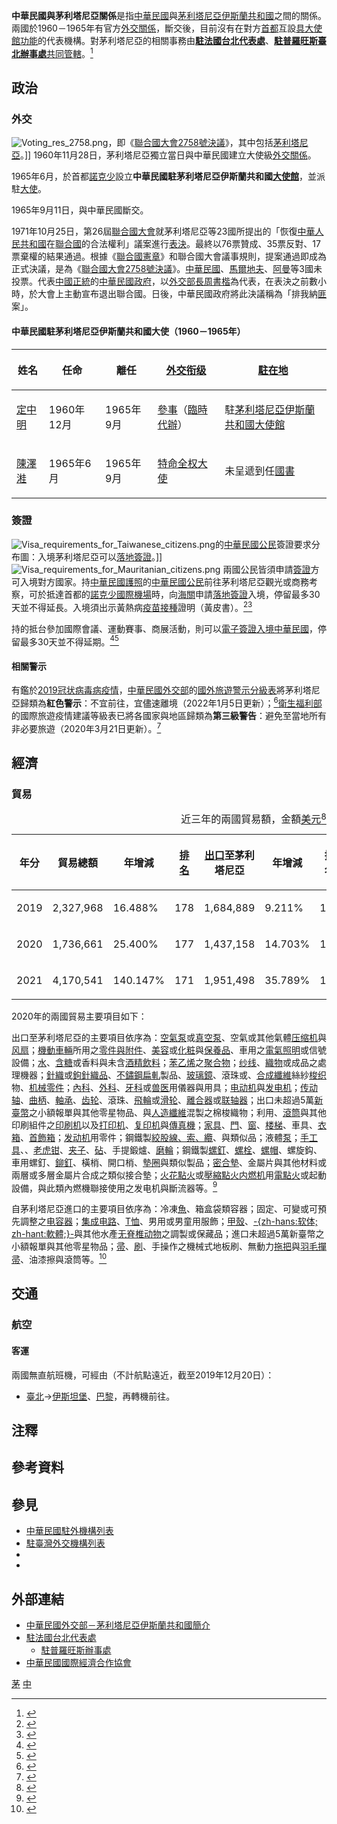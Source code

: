 {{noteTA
|G1=國家
|G2=Medicine
|1=zh-hans:台; zh-hant:臺;
|2=zh-hans:努瓦克肖特; zh-hant:努瓦克肖特; zh-tw:諾克少;
|3=zh-hant:伊斯坦堡; zh-cn:伊斯坦布尔; zh-sg:伊斯坦堡;
|4=zh-hans:引擎; zh-hant:引擎; zh-cn:发动机;
|5=zh-hans:集成电路; zh-hant:集成電路; zh-tw:積體電路;
}}

{{not|中國－毛里塔尼亞關係}}
{{Dablink|關於中華民國與「毛」字國家（陸港澳星馬譯名）的外交關係，詳見'''[[中毛关系|中毛關係 (消歧義)]]'''。}}

{{Infobox Bilateral relations|中華民國與茅利塔尼亞|ROC|MRT|filetype=png}}

'''中華民國與茅利塔尼亞關係'''是指[[中華民國|中華民國]]與[[茅利塔尼亞伊斯蘭共和國|茅利塔尼亞伊斯蘭共和國]]之間的關係。兩國於1960－1965年有官方[[外交#外交上的承認|外交關係]]，斷交後，目前沒有在對方[[首都|首都]]互設[[實質大使館|具大使館功能]]的代表機構。對茅利塔尼亞的相關事務由'''[[駐法國台北代表處|駐法國台北代表處]]'''、'''[[駐普羅旺斯臺北辦事處|駐普羅旺斯臺北辦事處]]'''[[兼轄|共同管轄]]。<ref>{{Cite web |url = https://www.boca.gov.tw/sp-foof-countrycp-03-131-66cfa-03-1.html |title = 駐館位置及聯絡方式 |publisher = [[中華民國外交部|中華民國外交部]] [[外交部領事事務局|領事事務局]] |access-date = 2017-12-24 |archive-date = 2020-11-05 |archive-url = https://web.archive.org/web/20201105223257/https://www.boca.gov.tw/sp-foof-countrycp-03-131-66cfa-03-1.html }}</ref>

==政治==
===外交===
[[File:Voting_res_2758.png|thumb]]，即《[[聯合國大會2758號決議|聯合國大會2758號決議]]》，其中包括[[茅利塔尼亞|茅利塔尼亞]]。]]
{{see also|中華民國外交|{{link-en|茅利塔尼亞外交|Foreign relations of Mauritania}}}}
1960年11月28日，茅利塔尼亞獨立當日與中華民國建立大使級[[外交#外交上的承認|外交關係]]。

1965年6月，於首都[[諾克少|諾克少]]設立'''中華民國駐茅利塔尼亞伊斯蘭共和國[[外交代表機構#大使馆|大使館]]'''，並派駐[[特命全權大使|大使]]。

1965年9月11日，與中華民國斷交。

1971年10月25日，第26屆[[聯合國大會|聯合國大會]]就茅利塔尼亞等23國{{noteTag|[[阿爾巴尼亞人民共和國|阿爾巴尼亞人民共和國]]、[[阿爾及利亞|阿爾及利亞]]、[[緬甸|緬甸]]、[[剛果人民共和國|剛果人民共和國]]、[[古巴|古巴]]、[[赤道幾內亞|赤道幾內亞]]、[[幾內亞|幾內亞]]、[[伊拉克|伊拉克]]、[[马里|馬利]]、[[茅利塔尼亞|茅利塔尼亞]]、[[尼泊爾王國|尼泊爾王國]]、[[巴基斯坦|巴基斯坦]]、[[羅馬尼亞社會主義共和國|羅馬尼亞社會主義共和國]]、[[塞拉利昂|塞拉利昂]]、[[索馬利亞|索馬利亞]]、[[錫蘭|錫蘭]]、[[蘇丹民主共和國|蘇丹民主共和國]]、[[敘利亞|敘利亞]]、[[坦尚尼亞|坦尚尼亞]]、[[葉門民主人民共和國|葉門民主人民共和國]]、[[阿拉伯葉門共和國|阿拉伯葉門共和國]]、[[南斯拉夫社會主義聯邦共和國|南斯拉夫社會主義聯邦共和國]]、[[尚比亞|尚比亞]]。<ref>{{Cite web |url = http://inews.ifeng.com/yidian/60062029/news.shtml?ch=ref_zbs_ydzx_news |date = 2018年9月13日 |title = 把中国抬进联合国的，到底是不是非洲兄弟？ |publisher = [[凤凰卫视#鳳凰網|鳳凰網]] |accessdate = 2019年12月21日 |archive-date = 2019年12月21日 |archive-url = https://web.archive.org/web/20191221144400/http://inews.ifeng.com/yidian/60062029/news.shtml%3Fch%3Dref_zbs_ydzx_news |dead-url = no }}</ref>}}所提出的「恢復[[中華人民共和國|中華人民共和國]]在[[聯合國|聯合國]]的合法權利」議案進行[[投票|表決]]。最終以76票贊成、35票反對、17票棄權的結果通過。根據《[[聯合國憲章|聯合國憲章]]》和聯合國大會議事規則，提案通過即成為正式決議，是為《[[聯合國大會2758號決議|聯合國大會2758號決議]]》。[[中華民國|中華民國]]、[[馬爾地夫|馬爾地夫]]、[[阿曼|阿曼]]等3國未投票。代表[[中國|中國]][[合法性|正統]]的[[中華民國政府|中華民國政府]]，以[[中華民國外交部#歷任首長|外交部長]][[周書楷|周書楷]]為代表，在表決之前數小時，於大會上主動宣布退出聯合國。日後，中華民國政府將此決議稱為「排我納[[共匪|匪]]案」。

====中華民國駐茅利塔尼亞伊斯蘭共和國大使（1960－1965年）====
<!-- 參考自中國駐茅利塔尼亞大使列表條目 -->
{|class=wikitable
!姓名!!任命!!離任!![[外交官|外交衔级]]!![[外交代表機構|駐在地]]
|- 
| [[定中明|定中明]] || 1960年12月 || 1965年9月 || [[参赞|參事]]（[[臨時代辦|臨時代辦]]） || 駐[[茅利塔尼亞伊斯蘭共和國|茅利塔尼亞伊斯蘭共和國]][[外交代表機構#大使馆|大使館]]
|- 
| [[陳澤溎|陳澤溎]] || 1965年6月 || 1965年9月 || [[特命全权大使|特命全权大使]] || 未呈遞到任[[國書|國書]]
|}

===簽證===
[[File:Visa_requirements_for_Taiwanese_citizens.png|thumb]]的[[中華民國國民|中華民國公民]]簽證要求分布圖：入境茅利塔尼亞可以[[簽證#落地签证|落地簽證]]。]]
[[File:Visa_requirements_for_Mauritanian_citizens.png|thumb]]
{{see also|中華民國簽證政策|中華民國公民簽證要求}}
{{see also|茅利塔尼亞簽證政策|{{link-en|茅利塔尼亞公民簽證要求|Visa requirements for Mauritanian citizens}}}}
兩國公民皆須申請[[簽證|簽證]]方可入境對方國家。持[[中華民國護照|中華民國護照]]的[[中華民國國民|中華民國公民]]前往茅利塔尼亞觀光或商務考察，可於抵達首都的[[諾克少國際機場|諾克少國際機場]]時，向[[海關|海關]]申請[[簽證#落地签证|落地簽證]]入境，停留最多30天並不得延長。入境須出示黃熱病[[疫苗接種|疫苗接種]]證明（黃皮書）。<ref>{{Cite web |url = https://www.boca.gov.tw/sp-foof-countrycp-03-131-66cfa-02-1.html |title = 簽證及入境須知 |publisher = 外交部領事事務局 |access-date = 2017-12-24 |archive-date = 2020-11-05 |archive-url = https://web.archive.org/web/20201105230357/https://www.boca.gov.tw/sp-foof-countrycp-03-131-66cfa-02-1.html }}</ref><ref>{{Cite web |url = https://www.mofa.gov.tw/ArrivalVisa.aspx?n=546&AreaSN=2 |title = 落地簽證資訊 |publisher = 中華民國外交部 |access-date = 2021-03-15 |archive-date = 2022-03-25 |archive-url = https://web.archive.org/web/20220325005906/https://www.mofa.gov.tw/ArrivalVisa.aspx?n=546&AreaSN=2 }}</ref>

持{{link-en|茅利塔尼亞護照|Mauritanian passport}}的{{link-en|茅利塔尼亞人口|Demographics of Mauritania|茅利塔尼亞公民}}抵台參加國際會議、運動賽事、商展活動，則可以[[中華民國簽證政策#电子签证|電子簽證入境中華民國]]，停留最多30天並不得延期。<ref>{{Cite web |url = https://www.boca.gov.tw/cp-228-4488-8208a-1.html |title = 誰具備申請電子簽證的資格? |publisher = 外交部領事事務局 |access-date = 2018-12-15 |archive-date = 2018-12-09 |archive-url = https://web.archive.org/web/20181209124657/https://www.boca.gov.tw/cp-228-4488-8208a-1.html }}</ref><ref>{{Cite web|url = https://www.boca.gov.tw/cp-215-643-5e740-1.html|title = 我的電子簽證效期多久？|publisher = 外交部領事事務局|access-date = 2018-04-01|archive-date = 2018-03-27|archive-url = https://web.archive.org/web/20180327023606/https://www.boca.gov.tw/cp-215-643-5e740-1.html}}</ref>

====相關警示====
有鑑於[[2019冠状病毒病疫情|2019冠状病毒病疫情]]，[[中華民國外交部|中華民國外交部]]的[[國外旅遊警示分級表|國外旅遊警示分級表]]將茅利塔尼亞歸類為'''紅色警示'''：不宜前往，宜儘速離境（2022年1月5日更新）；<ref>{{Cite web |url = https://www.boca.gov.tw/sp-trwa-list-1.html |title = 國外旅遊警示分級表 |publisher = 外交部領事事務局 |access-date = 2022-01-31 |archive-date = 2020-02-08 |archive-url = https://web.archive.org/web/20200208022958/https://www.boca.gov.tw/sp-trwa-list-1.html }}</ref>[[中華民國衛生福利部|衛生福利部]]的國際旅遊疫情建議等級表已將各國家與地區歸類為'''第三級警告'''：避免至當地所有非必要旅遊（2020年3月21日更新）。<ref>{{Cite web |url = https://www.cdc.gov.tw/CountryEpidLevel/GetPrescription/600?uacid=429 |title = 國際旅遊疫情建議等級 |publisher = [[中華民國衛生福利部|中華民國衛生福利部]]}}</ref>

==經濟==
{{see also|臺灣經濟|{{link-en|茅利塔尼亞經濟|Economy of Mauritania}}}}
===貿易===
{|class=wikitable
|+近三年的兩國貿易額，金額[[美元|美元]]<ref>{{Cite web |url = https://cuswebo.trade.gov.tw/ |title = 中華民國進出口貿易統計 |publisher = [[中華民國經濟部|中華民國經濟部]] [[經濟部國際貿易局|國際貿易局]] |access-date = 2021-05-11 |archive-date = 2016-03-09 |archive-url = https://web.archive.org/web/20160309193715/http://cus93.trade.gov.tw/FSCI/ }}</ref>
!年分!!貿易總額!!年增減!![[世界政區索引|排名]]!![[出口贸易|出口]]至茅利塔尼亞!!年增減!!排名!!自茅利塔尼亞[[进口贸易|進口]]!!年增減!!排名
|-
| 2019 || 2,327,968 || {{decrease}}16.488% || 178 || 1,684,889 || {{increase}}9.211% || 166 || 643,079 || {{decrease}}48.340% || 166
|-
| 2020 || 1,736,661 || {{decrease}}25.400% || 177 || 1,437,158 || {{decrease}}14.703% || 167 || 299,503 || {{decrease}}53.427% || 165
|-
| 2021 || 4,170,541 || {{increase}}140.147% || 171 || 1,951,498 || {{increase}}35.789% || 168 || 2,219,043 || {{increase}}640.908% || 143
|}

2020年的兩國貿易主要項目如下：

出口至茅利塔尼亞的主要項目依序為：[[氣泵|空氣泵]]或[[真空泵|真空泵]]、空氣或其他氣體[[压缩机|压缩机]]與[[风扇|风扇]]；[[機動車輛|機動車輛]]所用之[[汽車零組件列表|零件與附件]]、[[美容|美容]]或[[化妝品|化粧]]與[[保養品|保養品]]、車用之[[汽车灯|電氣照明]]或信號設備；[[饮用水|水]]、[[含糖飲料|含糖]]或香料與未含[[酒|酒精飲料]]；[[苯乙烯|苯乙烯]]之[[聚合物|聚合物]]；[[纱线|纱线]]、[[布|織物]]或{{link-en|紡織纖維列表|List of textile fibres|紡織纖維}}成品之處理機器；[[編織|針織]]或[[鉤針編織|鉤針織品]]、[[不鏽鋼|不鏽鋼]][[轧制|扁軋]]製品、[[鏡|玻璃鏡]]、滾珠或{{link-en|滾子軸承|Rolling-element bearing}}、[[合成纖維|合成纖維]]絲紗[[梭织|梭织]]物、[[机械零件|机械零件]]；[[內科學|內科]]、[[外科学|外科]]、[[牙醫學|牙科]]或[[兽医|兽医]]用儀器與用具；[[电动机|电动机]]與[[发电机|发电机]]；[[传动轴|传动轴]]、[[曲柄|曲柄]]、[[軸承|軸承]]、[[齿轮|齿轮]]、滾珠、[[飛輪|飛輪]]或[[滑轮|滑轮]]、[[離合器|離合器]]或[[联轴器|联轴器]]；出口未超過5萬[[新臺幣|新臺幣]]之小額報單與其他零星物品、與[[人造纖維|人造纖維]]混製之棉梭織物；利用{{link-en|印版|Forme (printing)|印刷版}}、[[平版印刷|滾筒]]與其他印刷組件之[[印刷机|印刷机]]以及[[打印机|打印机]]、[[复印机|复印机]]與[[傳真|傳真機]]；[[家具|家具]]、[[門扉|門]]、[[窗|窗]]、[[楼梯|楼梯]]、車具、[[衣櫃|衣箱]]、[[奁|首飾箱]]；[[发动机|发动机]]用零件；鋼鐵製[[金屬線|絞股線、索、纜]]、{{link-en|索具|Rigging|吊索}}與類似品；液體[[泵|泵]]；[[手工具|手工具]]、{{link-en|噴燈|Blowtorch}}、[[老虎钳|老虎钳]]、[[夾|夹子]]、[[砧板|砧]]、手提鍛爐、[[砂輪|磨輪]]；鋼鐵製[[螺絲|螺釘]]、[[螺栓|螺栓]]、[[螺母|螺帽]]、螺旋鈎、車用螺釘、[[鉚釘|鉚釘]]、橫梢、開口梢、[[墊圈|墊圈]]與類似製品；[[墊片|密合墊]]、金屬片與其他材料或兩層或多層金屬片合成之類似接合墊；[[火花點火|火花點火]]或[[壓縮點火|壓縮點火]][[内燃机|内燃机]]用[[電子點火頭|電點火]]或起動設備，與此類內燃機聯接使用之发电机與斷流器等。<ref>{{Cite web |url = https://www.taitraesource.com/default.asp |title = 近二年我國對當地出口主要產品 |publisher = [[中華民國對外貿易發展協會|中華民國對外貿易發展協會]] |access-date = 2021-10-08 |archive-date = 2015-09-17 |archive-url = https://web.archive.org/web/20150917081855/http://www.taitraesource.com/default.asp }}</ref>

自茅利塔尼亞進口的主要項目依序為：冷凍[[食用鱼|魚]]、箱盒袋類容器；固定、可變或可預先調整之[[电容器|电容器]]；[[集成电路|集成电路]]、[[T恤|T恤]]、男用或男童用服飾；[[甲殼亞門|甲殼]]、[[软体动物|-{zh-hans:软体; zh-hant:軟體;}-]]與其他水產[[无脊椎动物|无脊椎动物]]之調製或保藏品；進口未超過5萬新臺幣之小額報單與其他零星物品；[[帚|帚]]、[[刷子|刷]]、手操作之機械式地板刷、無動力[[拖把|拖把]]與[[雞毛撢子|羽毛撣帚]]、油漆擦與滾筒等。<ref>{{Cite web |url = https://www.taitraesource.com/default.asp |title = 近二年我國自當地進口主要產品 |publisher = 中華民國對外貿易發展協會 |access-date = 2021-10-08 |archive-date = 2015-09-17 |archive-url = https://web.archive.org/web/20150917081855/http://www.taitraesource.com/default.asp }}</ref>

==交通==
{{see also|臺灣交通|{{link-en|茅利塔尼亞交通|Transport in Mauritania}}}}
===航空===
<!-- 參考自中文、英文維基相關條目 -->
====客運====
兩國無直航班機，可經由（不計航點遠近，截至2019年12月20日{{noteTag|有鑑於[[2019冠状病毒病疫情|2019冠状病毒病疫情]]影響，暫停更新。}}）：

*[[臺灣桃園國際機場|臺北]]→[[伊斯坦堡機場|伊斯坦堡]]、[[戴高樂國際機場|巴黎]]，再轉機前往{{link-en|茅利塔尼亞機場列表|List of airports in Mauritania|茅利塔尼亞的國際機場}}。

==注釋==
{{noteFoot}}

==參考資料==
{{reflist|2}}

==參見==
{{Portal box|國際關係|中華民國|茅利塔尼亞|非洲|image2=Flag of the Republic of China.svg|image3=Flag of Mauritania.svg}}
*[[中華民國駐外機構列表|中華民國駐外機構列表]]
*[[駐臺灣外交機構列表|駐臺灣外交機構列表]]
*{{link-en|茅利塔尼亞駐外機構列表|List of diplomatic missions of Mauritania}}
*{{link-en|駐茅利塔尼亞外交機構列表|List of diplomatic missions in Mauritania}}

==外部連結==
*[https://www.mofa.gov.tw/CountryInfo.aspx?CASN=2&n=163&sms=33&s=9 中華民國外交部－茅利塔尼亞伊斯蘭共和國簡介]
*[http://www.taiwanembassy.org/FR/mp.asp?mp=121 駐法國台北代表處]
**[https://www.roc-taiwan.org/frprv/index.html 駐普羅旺斯辦事處]
*[http://www.cieca.org.tw/style/frame/m9/faq.asp?lang=1&customer_id=2998&content_set=color_1&name_id=151617&Directory_ID=3223 中華民國國際經濟合作協會]

{{中華民國外交}}
{{毛里塔尼亞外交}}

[[Category:中華民國雙邊關係|茅]]
[[Category:茅利塔尼亞雙邊關係|中]]